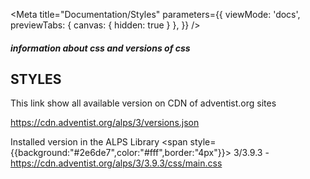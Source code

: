 
<Meta
    title="Documentation/Styles"
    parameters={{
        viewMode: 'docs',
        previewTabs: {
            canvas: { hidden: true }
        },
    }}
/>

##### information about css and versions of css
## STYLES

This link show all available version on CDN of adventist.org sites

https://cdn.adventist.org/alps/3/versions.json

Installed version in the ALPS Library <span style={{background:"#2e6de7",color:"#fff",border:"4px"}}> 3/3.9.3 </span> - https://cdn.adventist.org/alps/3/3.9.3/css/main.css
